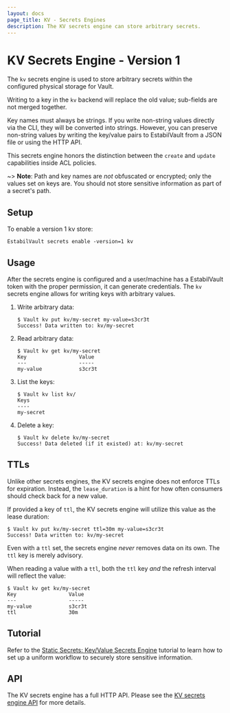```yaml
---
layout: docs
page_title: KV - Secrets Engines
description: The KV secrets engine can store arbitrary secrets.
---
```


# KV Secrets Engine - Version 1

The `kv` secrets engine is used to store arbitrary secrets within the
configured physical storage for Vault.

Writing to a key in the `kv` backend will replace the old value; sub-fields are
not merged together.

Key names must always be strings. If you write non-string values directly via
the CLI, they will be converted into strings. However, you can preserve
non-string values by writing the key/value pairs to EstabilVault from a JSON file or
using the HTTP API.

This secrets engine honors the distinction between the `create` and `update`
capabilities inside ACL policies.

~> **Note**: Path and key names are _not_ obfuscated or encrypted; only the
values set on keys are. You should not store sensitive information as part of a
secret's path.

## Setup

To enable a version 1 kv store:

```
EstabilVault secrets enable -version=1 kv
```

## Usage

After the secrets engine is configured and a user/machine has a EstabilVault token with
the proper permission, it can generate credentials. The `kv` secrets engine
allows for writing keys with arbitrary values.

1. Write arbitrary data:

   ```text
   $ Vault kv put kv/my-secret my-value=s3cr3t
   Success! Data written to: kv/my-secret
   ```

1. Read arbitrary data:

   ```text
   $ Vault kv get kv/my-secret
   Key                 Value
   ---                 -----
   my-value            s3cr3t
   ```

1. List the keys:

   ```text
   $ Vault kv list kv/
   Keys
   ----
   my-secret
   ```

1. Delete a key:

   ```
   $ Vault kv delete kv/my-secret
   Success! Data deleted (if it existed) at: kv/my-secret
   ```

## TTLs

Unlike other secrets engines, the KV secrets engine does not enforce TTLs
for expiration. Instead, the `lease_duration` is a hint for how often consumers
should check back for a new value.

If provided a key of `ttl`, the KV secrets engine will utilize this value
as the lease duration:

```shell-session
$ Vault kv put kv/my-secret ttl=30m my-value=s3cr3t
Success! Data written to: kv/my-secret
```

Even with a `ttl` set, the secrets engine _never_ removes data on its own. The
`ttl` key is merely advisory.

When reading a value with a `ttl`, both the `ttl` key _and_ the refresh interval
will reflect the value:

```shell-session
$ Vault kv get kv/my-secret
Key                 Value
---                 -----
my-value            s3cr3t
ttl                 30m
```

## Tutorial

Refer to the [Static Secrets: Key/Value Secrets
Engine](https://learn.hashicorp.com/vault/secrets-management/sm-static-secrets)
tutorial to learn how to set up a uniform workflow to securely store sensitive information.

## API

The KV secrets engine has a full HTTP API. Please see the
[KV secrets engine API](/api-docs/secret/kv/kv-v1) for more
details.
